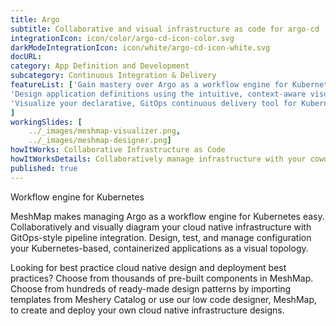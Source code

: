 ---title: Argo  subtitle: Collaborative and visual infrastructure as code for argo-cdintegrationIcon: icon/color/argo-cd-icon-color.svgdarkModeIntegrationIcon: icon/white/argo-cd-icon-white.svgdocURL: category: App Definition and Developmentsubcategory: Continuous Integration & DeliveryfeatureList: ['Gain mastery over Argo as a workflow engine for Kubernetes','Design application definitions using the intuitive, context-aware visual designer, MeshMap.','Visualize your declarative, GitOps continuous delivery tool for Kubernetes.']workingSlides: [    ../_images/meshmap-visualizer.png,    ../_images/meshmap-designer.png]howItWorks: Collaborative Infrastructure as CodehowItWorksDetails: Collaboratively manage infrastructure with your coworkers synchronously sharing the same designs.published: true---<p>    Workflow engine for Kubernetes</p><p>    MeshMap makes managing Argo as a workflow engine for Kubernetes easy. Collaboratively and visually diagram your cloud native infrastructure with GitOps-style pipeline integration. Design, test, and manage configuration your Kubernetes-based, containerized applications as a visual topology.</p><p>    Looking for best practice cloud native design and deployment best practices? Choose from thousands of pre-built components in MeshMap. Choose from hundreds of ready-made design patterns by importing templates from Meshery Catalog or use our low code designer, MeshMap, to create and deploy your own cloud native infrastructure designs.</p>